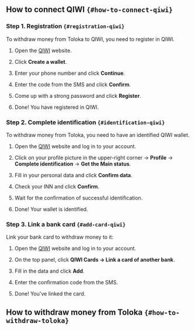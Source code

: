 ## How to connect QIWI `{#how-to-connect-qiwi}`

### Step 1. Registration `{#registration-qiwi}`

To withdraw money from Toloka to QIWI, you need to register in QIWI.

1. Open the [QIWI](https://qiwi.com/) website.

1. Click **Create a wallet**.

1. Enter your phone number and click **Continue**.

1. Enter the code from the SMS and click **Confirm**.

1. Come up with a strong password and click **Register**.

1. Done! You have registered in QIWI.

### Step 2. Complete identification `{#identification-qiwi}`

To withdraw money from Toloka, you need to have an identified QIWI wallet.

1. Open the [QIWI](https://qiwi.com/) website and log in to your account.

1. Click on your profile picture in the upper-right corner → **Profile** → **Complete identification** → **Get the Main status**.

1. Fill in your personal data and click **Confirm data**.

1. Check your INN and click **Confirm**.

1. Wait for the confirmation of successful identification.

1. Done! Your wallet is identified.

### Step 3. Link a bank card `{#add-card-qiwi}`

Link your bank card to withdraw money to it:

1. Open the [QIWI](https://qiwi.com/) website and log in to your account.

1. On the top panel, click **QIWI Cards → Link a card of another bank**.

1. Fill in the data and click **Add**.

1. Enter the confirmation code from the SMS.

1. Done! You've linked the card.

## How to withdraw money from Toloka `{#how-to-withdraw-toloka}`
